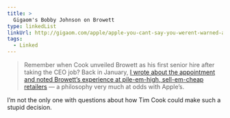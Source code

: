 ```yaml
---
title: >
  Gigaom's Bobby Johnson on Browett
type: linkedList
linkUrl: http://gigaom.com/apple/apple-you-cant-say-you-werent-warned-about-your-new-retail-boss/
tags:
  - Linked
---
```


> Remember when Cook unveiled Browett as his first senior hire after taking the CEO job? Back in January, [I wrote about the appointment and noted Browett’s experience at pile-em-high, sell-em-cheap retailers](http://gigaom.com/2012/01/31/who-is-apples-new-retail-boss-and-what-will-he-do/) — a philosophy very much at odds with Apple’s.

I’m not the only one with questions about how Tim Cook could make such a stupid decision.
